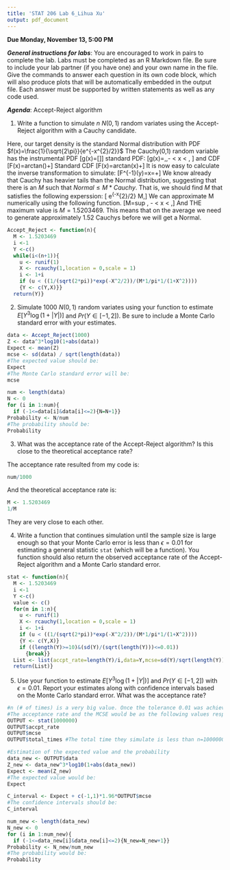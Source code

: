```yaml
---
title: 'STAT 206 Lab 6_Lihua Xu'
output: pdf_document
---
```


**Due Monday, November 13, 5:00 PM**

***General instructions for labs***: You are encouraged to work in pairs to complete the lab.  Labs must be completed as an R Markdown file.  Be sure to include your lab partner (if you have one) and your own name in the file.  Give the commands to answer each question in its own code block, which will also produce plots that will be automatically embedded in the output file. Each answer must be supported by written statements as well as any code used. 

***Agenda***: Accept-Reject algorithm

1. Write a function to simulate $n$ $N (0,1)$ random variates using the Accept-Reject algorithm with a Cauchy candidate.

Here, our target density is the standard Normal distribution with PDF $f(x)=\frac{1}{\sqrt{2\pi}}{e^{-x^{2}/2}}$
The Cauchy(0,1) random variable has the instrumental PDF 
\[g(x)=\frac{1}{\pi\gamma}[\frac{\gamma^2}{(x-x_0)^2+\gamma^2}]\]
standard PDF: 
\[g(x)=\frac{1}{\pi}\,\frac{1}{1+x^{2}},\quad  - \infty < x < \infty, \]
and CDF
\[F(x)=\frac{1}{\pi}arctan(\frac{x-\mu}{\sigma})+\frac{1}{2}\]
Standard CDF
\[F(x)=\frac{1}{\pi}arctan(x)+\frac{1}{2}\]
It is now easy to calculate the inverse transformation to simulate:
\[F^{-1}(y)=x=\sigma{tan(??(y-1/2))}+\mu\]
We know already that Cauchy has heavier tails than the Normal distribution, suggesting that there is an $M$ such that $Normal \leq M* Cauchy$. That is, we should find $M$ that satisfies the following experssion:
\[\frac{1}{\sqrt{2\pi}} e^{-x^{2}/2} \leq M\,\frac{1}{\pi(1+x^{2})}\]
We can approximate M numerically using the following function.
\[M=sup \frac{\frac{1}{\sqrt{2\pi}}{e^{-x^{2}/2}}}{\frac{1}{\pi}\,\frac{1}{1+x^{2}}}, \quad - \infty < x < \infty,\]
And THE maximum value is $M= 1.5203469$. This means that on the average we need to generate approximately 1.52 Cauchys before we will get a Normal. 

```r
Accept_Reject <- function(n){
  M <- 1.5203469
  i <-1
  Y <-c()
  while(i<(n+1)){
    u <- runif(1)
    X <- rcauchy(1,location = 0,scale = 1)
    i <- 1+i
    if (u < ((1/(sqrt(2*pi))*exp(-X^2/2))/(M*1/pi*1/(1+X^2))))
    {Y <- c(Y,X)}}
  return(Y)}
```

2. Simulate 1000 $N (0,1)$ random variates using your function to estimate $E[ Y^3 \log ( 1 + |Y| ) ]$ and $Pr(Y \in [-1,2])$.  Be sure to include a Monte Carlo standard error with your estimates.

```r
data <- Accept_Reject(1000)
Z <- data^3*log10(1+abs(data))
Expect <- mean(Z)
mcse <- sd(data) / sqrt(length(data))
#The expected value should be:
Expect
#The Monte Carlo standard error will be:
mcse
```
```r
num <- length(data)
N <- 0
for (i in 1:num){
  if (-1<=data[i]&data[i]<=2){N=N+1}}
Probability <- N/num
#The probability should be:
Probability
```


3. What was the acceptance rate of the Accept-Reject algorithm?  Is this close to the theoretical acceptance rate?

The acceptance rate resulted from my code is:
```r
num/1000
```
And the theoretical acceptance rate is:
```r
M <- 1.5203469
1/M
```
They are very close to each other.

4. Write a function that continues simulation until the sample size is large enough so that your Monte Carlo error is less than $\epsilon = 0.01$ for estimating a general statistic `stat` (which will be a function).  You function should also return the observed acceptance rate of the Accept-Reject algorithm and a Monte Carlo standard error.

```r
stat <- function(n){
  M <- 1.5203469
  i <-1
  Y <-c()
  value <- c()
  for(m in 1:n){
    u <- runif(1)
    X <- rcauchy(1,location = 0,scale = 1)
    i <- 1+i
    if (u < ((1/(sqrt(2*pi))*exp(-X^2/2))/(M*1/pi*1/(1+X^2))))
    {Y <- c(Y,X)}
    if ((length(Y)>=10)&(sd(Y)/(sqrt(length(Y)))<=0.01))
      {break}}
  List <- list(accpt_rate=length(Y)/i,data=Y,mcse=sd(Y)/sqrt(length(Y)),total_times=i)
  return(List)}
```


5. Use your function to estimate $E[ Y^3 \log ( 1 + |Y| ) ]$ and $Pr(Y \in [-1,2])$ with $\epsilon = 0.01$. Report your estimates along with confidence intervals based on the Monte Carlo standard error.  What was the acceptance rate?

```r
#n (# of times) is a very big value. Once the tolerance 0.01 was achieved, it will stop.
#The acceptance rate and the MCSE would be as the following values respectively:
OUTPUT <- stat(1000000)
OUTPUT$accpt_rate
OUTPUT$mcse
OUTPUT$total_times #The total time they simulate is less than n=1000000.

#Estimation of the expected value and the probability
data_new <- OUTPUT$data
Z_new <- data_new^3*log10(1+abs(data_new))
Expect <- mean(Z_new)
#The expected value would be:
Expect

C_interval <- Expect + c(-1,1)*1.96*OUTPUT$mcse
#The confidence intervals should be:
C_interval

num_new <- length(data_new)
N_new <- 0
for (i in 1:num_new){
  if (-1<=data_new[i]&data_new[i]<=2){N_new=N_new+1}}
Probability <- N_new/num_new
#The probability would be:
Probability
```

